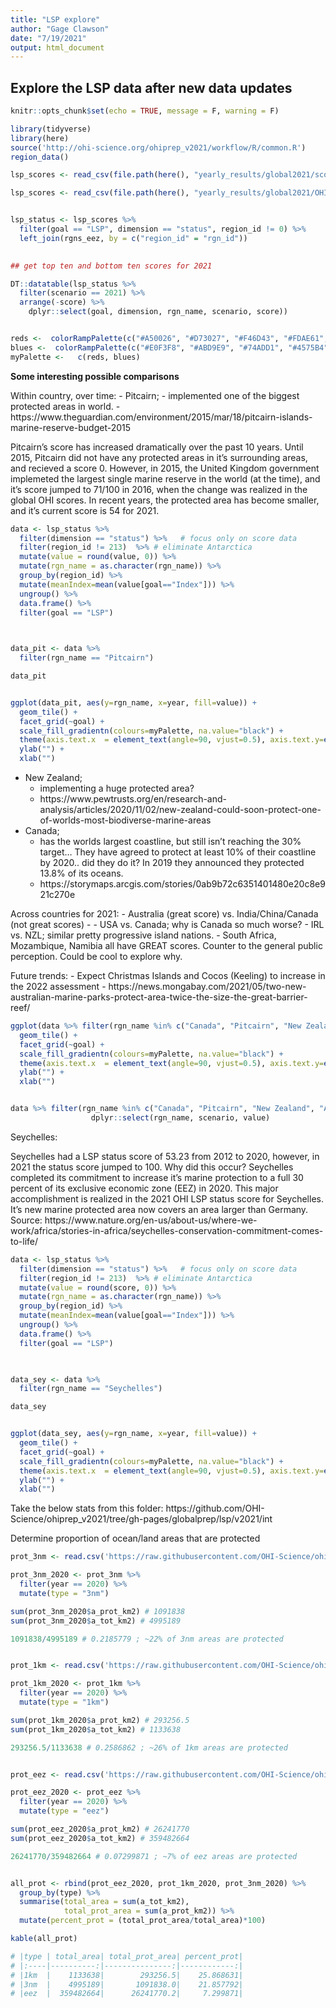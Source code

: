 ```yaml
---
title: "LSP explore"
author: "Gage Clawson"
date: "7/19/2021"
output: html_document
---
```


## Explore the LSP data after new data updates

```r
knitr::opts_chunk$set(echo = TRUE, message = F, warning = F)

library(tidyverse)
library(here)
source('http://ohi-science.org/ohiprep_v2021/workflow/R/common.R')
region_data()
```

```r

lsp_scores <- read_csv(file.path(here(), "yearly_results/global2021/scores_2021-11-17.csv"))

lsp_scores <- read_csv(file.path(here(), "yearly_results/global2021/OHI_final_formatted_scores_2021-11-17.csv"))


lsp_status <- lsp_scores %>%
  filter(goal == "LSP", dimension == "status", region_id != 0) %>%
  left_join(rgns_eez, by = c("region_id" = "rgn_id"))
  

## get top ten and bottom ten scores for 2021

DT::datatable(lsp_status %>%
  filter(scenario == 2021) %>%
  arrange(-score) %>%
    dplyr::select(goal, dimension, rgn_name, scenario, score))


reds <-  colorRampPalette(c("#A50026", "#D73027", "#F46D43", "#FDAE61", "#FEE090"), space="Lab")(65)
blues <-  colorRampPalette(c("#E0F3F8", "#ABD9E9", "#74ADD1", "#4575B4", "#313695"))(35)
myPalette <-   c(reds, blues)
```


**Some interesting possible comparisons**

Within country, over time:
 - Pitcairn; 
    - implemented one of the biggest protected areas in world.
    - https://www.theguardian.com/environment/2015/mar/18/pitcairn-islands-marine-reserve-budget-2015
    
    
Pitcairn's score has increased dramatically over the past 10 years. Until 2015, Pitcairn did not have any protected areas in it's surrounding areas, and recieved a score 0. However, in 2015, the United Kingdom government implemeted the largest single marine reserve in the world (at the time), and it's score jumped to 71/100 in 2016, when the change was realized in the global OHI scores. In recent years, the protected area has become smaller, and it's current score is 54 for 2021. 
    

```r
data <- lsp_status %>%
  filter(dimension == "status") %>%   # focus only on score data
  filter(region_id != 213)  %>% # eliminate Antarctica
  mutate(value = round(value, 0)) %>%
  mutate(rgn_name = as.character(rgn_name)) %>%
  group_by(region_id) %>% 
  mutate(meanIndex=mean(value[goal=="Index"])) %>%
  ungroup() %>%
  data.frame() %>%
  filter(goal == "LSP")
  


data_pit <- data %>%
  filter(rgn_name == "Pitcairn")

data_pit


ggplot(data_pit, aes(y=rgn_name, x=year, fill=value)) + 
  geom_tile() +
  facet_grid(~goal) + 
  scale_fill_gradientn(colours=myPalette, na.value="black") +
  theme(axis.text.x  = element_text(angle=90, vjust=0.5), axis.text.y=element_text(size=10)) +
  ylab("") + 
  xlab("")
```
    
    

 - New Zealand; 
    - implementing a huge protected area? 
    - https://www.pewtrusts.org/en/research-and-analysis/articles/2020/11/02/new-zealand-could-soon-protect-one-of-worlds-most-biodiverse-marine-areas
 - Canada;
    - has the worlds largest coastline, but still isn't reaching the 30% target... They have agreed to protect at least 10% of their coastline by 2020.. did they do it? In 2019 they announced they protected 13.8% of its oceans.
    - https://storymaps.arcgis.com/stories/0ab9b72c6351401480e20c8e921c270e
 
Across countries for 2021: 
 - Australia (great score) vs. India/China/Canada (not great scores)
     - 
 - USA vs. Canada; why is Canada so much worse? 
 - IRL vs. NZL; similar pretty progressive island nations. 
 - South Africa, Mozambique, Namibia all have GREAT scores. Counter to the general public perception. Could be cool to explore why. 

Future trends: 
  - Expect Christmas Islands and Cocos (Keeling) to increase in the 2022 assessment
  - https://news.mongabay.com/2021/05/two-new-australian-marine-parks-protect-area-twice-the-size-the-great-barrier-reef/


```r
ggplot(data %>% filter(rgn_name %in% c("Canada", "Pitcairn", "New Zealand", "Australia", "South Africa", "Mozambique", "Tanzania", "Namibia", "Ireland", "Thailand", "Seychelles", "India", "China")), aes(y=rgn_name, x=scenario, fill=value)) + 
  geom_tile() +
  facet_grid(~goal) + 
  scale_fill_gradientn(colours=myPalette, na.value="black") +
  theme(axis.text.x  = element_text(angle=90, vjust=0.5), axis.text.y=element_text(size=10)) +
  ylab("") + 
  xlab("") 


data %>% filter(rgn_name %in% c("Canada", "Pitcairn", "New Zealand", "Australia", "South Africa", "Mozambique", "Tanzania", "Namibia", "Ireland", "Thailand", "Seychelles", "India", "China")) %>%
                  dplyr::select(rgn_name, scenario, value)
```


Seychelles: 

Seychelles had a LSP status score of 53.23 from 2012 to 2020, however, in 2021 the status score jumped to 100. Why did this occur? 
Seychelles completed its commitment to increase it’s marine protection to a full 30 percent of its exclusive economic zone (EEZ) in 2020. This major accomplishment is realized in the 2021 OHI LSP status score for Seychelles. It’s new marine protected area now covers an area larger than Germany. 
Source: https://www.nature.org/en-us/about-us/where-we-work/africa/stories-in-africa/seychelles-conservation-commitment-comes-to-life/

```r
data <- lsp_status %>%
  filter(dimension == "status") %>%   # focus only on score data
  filter(region_id != 213)  %>% # eliminate Antarctica
  mutate(value = round(score, 0)) %>%
  mutate(rgn_name = as.character(rgn_name)) %>%
  group_by(region_id) %>% 
  mutate(meanIndex=mean(value[goal=="Index"])) %>%
  ungroup() %>%
  data.frame() %>%
  filter(goal == "LSP")
  


data_sey <- data %>%
  filter(rgn_name == "Seychelles")

data_sey


ggplot(data_sey, aes(y=rgn_name, x=year, fill=value)) + 
  geom_tile() +
  facet_grid(~goal) + 
  scale_fill_gradientn(colours=myPalette, na.value="black") +
  theme(axis.text.x  = element_text(angle=90, vjust=0.5), axis.text.y=element_text(size=10)) +
  ylab("") + 
  xlab("")
```


Take the below stats from this folder: https://github.com/OHI-Science/ohiprep_v2021/tree/gh-pages/globalprep/lsp/v2021/int

Determine proportion of ocean/land areas that are protected

```r
prot_3nm <- read.csv('https://raw.githubusercontent.com/OHI-Science/ohiprep_v2021/gh-pages/globalprep/lsp/v2021/int/area_protected_3nm.csv')

prot_3nm_2020 <- prot_3nm %>%
  filter(year == 2020) %>%
  mutate(type = "3nm")

sum(prot_3nm_2020$a_prot_km2) # 1091838
sum(prot_3nm_2020$a_tot_km2) # 4995189

1091838/4995189 # 0.2185779 ; ~22% of 3nm areas are protected 


prot_1km <- read.csv('https://raw.githubusercontent.com/OHI-Science/ohiprep_v2021/gh-pages/globalprep/lsp/v2021/int/area_protected_1km.csv')

prot_1km_2020 <- prot_1km %>%
  filter(year == 2020) %>%
  mutate(type = "1km")

sum(prot_1km_2020$a_prot_km2) # 293256.5
sum(prot_1km_2020$a_tot_km2) # 1133638

293256.5/1133638 # 0.2586862 ; ~26% of 1km areas are protected 


prot_eez <- read.csv('https://raw.githubusercontent.com/OHI-Science/ohiprep_v2021/gh-pages/globalprep/lsp/v2021/int/area_protected_eez.csv')

prot_eez_2020 <- prot_eez %>%
  filter(year == 2020) %>%
  mutate(type = "eez")

sum(prot_eez_2020$a_prot_km2) # 26241770
sum(prot_eez_2020$a_tot_km2) # 359482664

26241770/359482664 # 0.07299871 ; ~7% of eez areas are protected 


all_prot <- rbind(prot_eez_2020, prot_1km_2020, prot_3nm_2020) %>%
  group_by(type) %>%
  summarise(total_area = sum(a_tot_km2),
            total_prot_area = sum(a_prot_km2)) %>%
  mutate(percent_prot = (total_prot_area/total_area)*100)

kable(all_prot)

# |type | total_area| total_prot_area| percent_prot|
# |:----|----------:|---------------:|------------:|
# |1km  |    1133638|        293256.5|    25.868631|
# |3nm  |    4995189|       1091838.0|    21.857792|
# |eez  |  359482664|      26241770.2|     7.299871|
```




 
